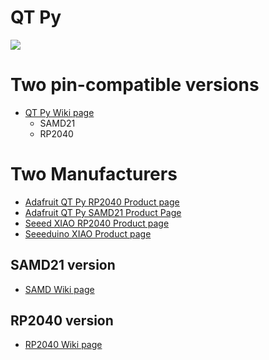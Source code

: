 = QT Py =

<img src="http://land-boards.com/blwiki/images/d/d5/QT_Py_RP2040.PNG"></img>

= Two pin-compatible versions =

* [http://land-boards.com/blwiki/index.php?title=QT_Py QT Py Wiki page]
** SAMD21
** RP2040

= Two Manufacturers =

* [https://www.adafruit.com/product/4900 Adafruit QT Py RP2040 Product page]
* [https://www.adafruit.com/product/4600 Adafruit QT Py SAMD21 Product Page]
* [https://www.seeedstudio.com/XIAO-RP2040-v1-0-p-5026.html Seeed XIAO RP2040 Product page]
* [https://www.seeedstudio.com/Seeeduino-XIAO-Arduino-Microcontroller-SAMD21-Cortex-M0+-p-4426.html Seeeduino XIAO Product page]


== SAMD21 version ==

* [http://land-boards.com/blwiki/index.php?title=QT_Py_(SAMD_based) SAMD Wiki page]

== RP2040 version ==

* [http://land-boards.com/blwiki/index.php?title=QT_Py_(RP2040_based) RP2040 Wiki page]
